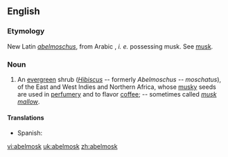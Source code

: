 ==English==

===Etymology===
New Latin ''[[abelmoschus]]'', from Arabic {{term|أبو المسك|sc-Arab|tr=abu-l-misk||father of musk}}, ''i. e.'' possessing musk. See [[musk]].

===Noun===
{{infl|en|noun}}

# {{botany}} An [[evergreen]] shrub (''[[Hibiscus]]'' -- formerly ''Abelmoschus -- moschatus''), of the East and West Indies and Northern Africa, whose [[musky]] seeds are used in [[perfumery]] and to flavor [[coffee]]; -- sometimes called ''[[musk mallow]]''.

====Translations====
{{trans-top|evergreen shrub}}
*Spanish: {{t|es|abelmosco|m}}
{{trans-mid}}
{{trans-bottom}}

[[vi:abelmosk]]
[[uk:abelmosk]]
[[zh:abelmosk]]